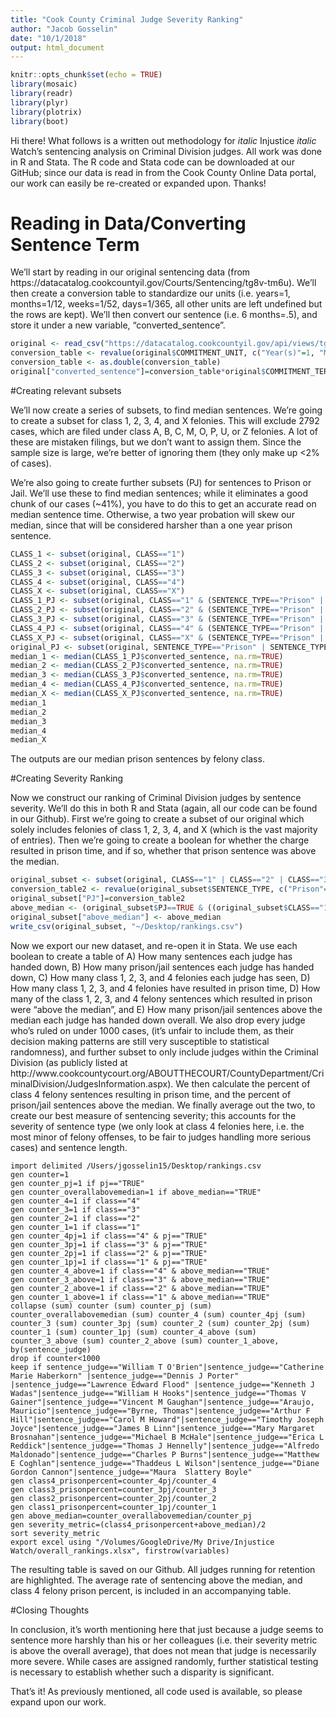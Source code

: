 ```yaml
---
title: "Cook County Criminal Judge Severity Ranking"
author: "Jacob Gosselin"
date: "10/1/2018"
output: html_document
---
```


```r
knitr::opts_chunk$set(echo = TRUE)
library(mosaic)
library(readr)
library(plyr)
library(plotrix)
library(boot)
```
Hi there! What follows is a written out methodology for *italic* Injustice *italic* Watch's sentencing analysis on Criminal Division judges. All work was done in R and Stata. The R code and Stata code can be downloaded at our GitHub; since our data is read in from the Cook County Online Data portal, our work can easily be re-created or expanded upon. Thanks!

# Reading in Data/Converting Sentence Term

We'll start by reading in our original sentencing data (from https://datacatalog.cookcountyil.gov/Courts/Sentencing/tg8v-tm6u). We'll then create a conversion table to standardize our units (i.e. years=1, months=1/12, weeks=1/52, days=1/365, all other units are left undefined but the rows are kept). We'll then convert our sentence (i.e. 6 months=.5), and store it under a new variable, "converted_sentence".
```r
original <- read_csv("https://datacatalog.cookcountyil.gov/api/views/tg8v-tm6u/rows.csv?accessType=DOWNLOAD")
conversion_table <- revalue(original$COMMITMENT_UNIT, c("Year(s)"=1, "Months"=1/12, "Weeks"=1/52, "Days"=1/365, "Natural Life"=100, "Pounds"=NA, "Dollars"=NA, "Term"=NA))
conversion_table <- as.double(conversion_table)
original["converted_sentence"]=conversion_table*original$COMMITMENT_TERM
```

#Creating relevant subsets

We'll now create a series of subsets, to find median sentences. We're going to create a subset for class 1, 2, 3, 4, and X felonies. This will exclude 2792 cases, which are filed under class A, B, C, M, O, P, U, or Z felonies. A lot of these are mistaken filings, but we don't want to assign them. Since the sample size is large, we're better of ignoring them (they only make up <2% of cases). 

We're also going to create further subsets (PJ) for sentences to Prison or Jail. We'll use these to find median sentences; while it eliminates a good chunk of our cases (~41%), you have to do this to get an accurate read on median sentence time. Otherwise, a two year probation will skew our median, since that will be considered harsher than a one year prison sentence. 

```r
CLASS_1 <- subset(original, CLASS=="1")
CLASS_2 <- subset(original, CLASS=="2")
CLASS_3 <- subset(original, CLASS=="3")
CLASS_4 <- subset(original, CLASS=="4")
CLASS_X <- subset(original, CLASS=="X") 
CLASS_1_PJ <- subset(original, CLASS=="1" & (SENTENCE_TYPE=="Prison" | SENTENCE_TYPE=="Jail"))
CLASS_2_PJ <- subset(original, CLASS=="2" & (SENTENCE_TYPE=="Prison" | SENTENCE_TYPE=="Jail"))
CLASS_3_PJ <- subset(original, CLASS=="3" & (SENTENCE_TYPE=="Prison" | SENTENCE_TYPE=="Jail"))
CLASS_4_PJ <- subset(original, CLASS=="4" & (SENTENCE_TYPE=="Prison" | SENTENCE_TYPE=="Jail"))
CLASS_X_PJ <- subset(original, CLASS=="X" & (SENTENCE_TYPE=="Prison" | SENTENCE_TYPE=="Jail"))
original_PJ <- subset(original, SENTENCE_TYPE=="Prison" | SENTENCE_TYPE=="Jail")
median_1 <- median(CLASS_1_PJ$converted_sentence, na.rm=TRUE)
median_2 <- median(CLASS_2_PJ$converted_sentence, na.rm=TRUE)
median_3 <- median(CLASS_3_PJ$converted_sentence, na.rm=TRUE)
median_4 <- median(CLASS_4_PJ$converted_sentence, na.rm=TRUE)
median_X <- median(CLASS_X_PJ$converted_sentence, na.rm=TRUE)
median_1 
median_2 
median_3 
median_4 
median_X
```
The outputs are our median prison sentences by felony class.

#Creating Severity Ranking 

Now we construct our ranking of Criminal Division judges by sentence severity. We'll do this in both R and Stata (again, all our code can be found in our Github). First we're going to create a subset of our original which solely includes felonies of class 1, 2, 3, 4, and X (which is the vast majority of entries). Then we're going to create a boolean for whether the charge resulted in prison time, and if so, whether that prison sentence was above the median.
```r
original_subset <- subset(original, CLASS=="1" | CLASS=="2" | CLASS=="3" | CLASS=="4" | CLASS=="X")
conversion_table2 <- revalue(original_subset$SENTENCE_TYPE, c("Prison"=TRUE, "Jail"=TRUE))
original_subset["PJ"]=conversion_table2
above_median <- (original_subset$PJ==TRUE & ((original_subset$CLASS=="1" & original_subset$converted_sentence>median_1) | (original_subset$CLASS=="2" & original_subset$converted_sentence>median_2) | (original_subset$CLASS=="3" & original_subset$converted_sentence>median_3) | (original_subset$CLASS=="4" & original_subset$converted_sentence>median_4) | (original_subset$CLASS=="X" & original_subset$converted_sentence>median_X)))
original_subset["above_median"] <- above_median
write_csv(original_subset, "~/Desktop/rankings.csv")
```
Now we export our new dataset, and re-open it in Stata.  We use each boolean to create a table of A) How many sentences each judge has handed down, B) How many prison/jail sentences each judge has handed down, C) How many class 1, 2, 3, and 4 felonies each judge has seen, D) How many class 1, 2, 3, and 4 felonies have resulted in prison time, D) How many of the class 1, 2, 3, and 4 felony sentences which resulted in prison were "above the median", and E) How many prison/jail sentences above the median each judge has handed down overall. We also drop every judge who's ruled on under 1000 cases, (it's unfair to include them, as their decision making patterns are still very susceptible to statistical randomness), and further subset to only include judges within the Criminal Division (as publicly listed at http://www.cookcountycourt.org/ABOUTTHECOURT/CountyDepartment/CriminalDivision/JudgesInformation.aspx). We then calculate the percent of class 4 felony sentences resulting in prison time, and the percent of prison/jail sentences above the median. We finally average out the two, to create our best measure of sentencing severity; this accounts for the severity of sentence type (we only look at class 4 felonies here, i.e. the most minor of felony offenses, to be fair to judges handling more serious cases) and sentence length. 

```
import delimited /Users/jgosselin15/Desktop/rankings.csv
gen counter=1
gen counter_pj=1 if pj=="TRUE"
gen counter_overallabovemedian=1 if above_median=="TRUE"
gen counter_4=1 if class=="4"
gen counter_3=1 if class=="3"
gen counter_2=1 if class=="2"
gen counter_1=1 if class=="1"
gen counter_4pj=1 if class=="4" & pj=="TRUE"
gen counter_3pj=1 if class=="3" & pj=="TRUE"
gen counter_2pj=1 if class=="2" & pj=="TRUE"
gen counter_1pj=1 if class=="1" & pj=="TRUE"
gen counter_4_above=1 if class=="4" & above_median=="TRUE"
gen counter_3_above=1 if class=="3" & above_median=="TRUE"
gen counter_2_above=1 if class=="2" & above_median=="TRUE"
gen counter_1_above=1 if class=="1" & above_median=="TRUE"
collapse (sum) counter (sum) counter_pj (sum) counter_overallabovemedian (sum) counter_4 (sum) counter_4pj (sum) counter_3 (sum) counter_3pj (sum) counter_2 (sum) counter_2pj (sum) counter_1 (sum) counter_1pj (sum) counter_4_above (sum) counter_3_above (sum) counter_2_above (sum) counter_1_above, by(sentence_judge)
drop if counter<1000
keep if sentence_judge=="William T O'Brien"|sentence_judge=="Catherine Marie Haberkorn" |sentence_judge=="Dennis J Porter" |sentence_judge=="Lawrence Edward Flood" |sentence_judge=="Kenneth J Wadas"|sentence_judge=="William H Hooks"|sentence_judge=="Thomas V Gainer"|sentence_judge=="Vincent M Gaughan"|sentence_judge=="Araujo, Mauricio"|sentence_judge=="Byrne, Thomas"|sentence_judge=="Arthur F Hill"|sentence_judge=="Carol M Howard"|sentence_judge=="Timothy Joseph Joyce"|sentence_judge=="James B Linn"|sentence_judge=="Mary Margaret Brosnahan"|sentence_judge=="Michael B McHale"|sentence_judge=="Erica L Reddick"|sentence_judge=="Thomas J Hennelly"|sentence_judge=="Alfredo  Maldonado"|sentence_judge=="Charles P Burns"|sentence_judge=="Matthew E Coghlan"|sentence_judge=="Thaddeus L Wilson"|sentence_judge=="Diane Gordon Cannon"|sentence_judge=="Maura  Slattery Boyle"
gen class4_prisonpercent=counter_4pj/counter_4
gen class3_prisonpercent=counter_3pj/counter_3
gen class2_prisonpercent=counter_2pj/counter_2
gen class1_prisonpercent=counter_1pj/counter_1
gen above_median=counter_overallabovemedian/counter_pj
gen severity_metric=(class4_prisonpercent+above_median)/2
sort severity_metric
export excel using "/Volumes/GoogleDrive/My Drive/Injustice Watch/overall_rankings.xlsx", firstrow(variables)
```
The resulting table is saved on our Github. All judges running for retention are highlighted. The average rate of sentencing above the median, and class 4 felony prison percent, is included in an accompanying table. 

#Closing Thoughts 

In conclusion, it's worth mentioning here that just because a judge seems to sentence more harshly than his or her colleagues (i.e. their severity metric is above the overall average), that does not mean that judge is necessarily more severe. While cases are assigned randomly, further statistical testing is necessary to establish whether such a disparity is significant. 

That's it! As previously mentioned, all code used is available, so please expand upon our work.
